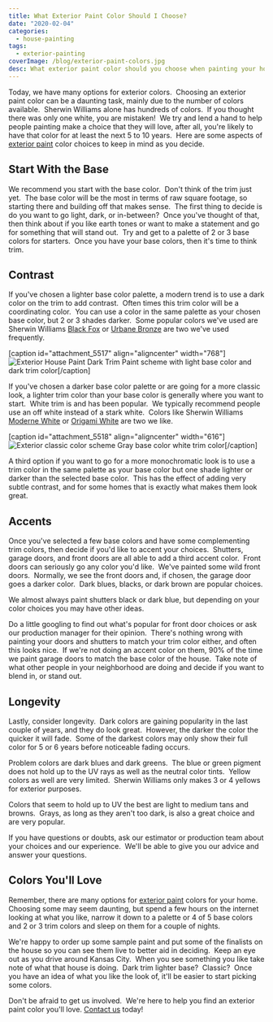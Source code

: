 ```yaml
---
title: What Exterior Paint Color Should I Choose?
date: "2020-02-04"
categories:
  - house-painting
tags:
  - exterior-painting
coverImage: /blog/exterior-paint-colors.jpg
desc: What exterior paint color should you choose when painting your home?
---
```


Today, we have many options for exterior colors.  Choosing an exterior paint color can be a daunting task, mainly due to the number of colors available.  Sherwin Williams alone has hundreds of colors.  If you thought there was only one white, you are mistaken!  We try and lend a hand to help people painting make a choice that they will love, after all, you're likely to have that color for at least the next 5 to 10 years.  Here are some aspects of [exterior paint](https://greatplainspaintingkc.com/exterior-painting-kansas-city/) color choices to keep in mind as you decide.

## Start With the Base

We recommend you start with the base color.  Don't think of the trim just yet.  The base color will be the most in terms of raw square footage, so starting there and building off that makes sense.  The first thing to decide is do you want to go light, dark, or in-between?  Once you've thought of that, then think about if you like earth tones or want to make a statement and go for something that will stand out.  Try and get to a palette of 2 or 3 base colors for starters.  Once you have your base colors, then it's time to think trim.

## Contrast

If you've chosen a lighter base color palette, a modern trend is to use a dark color on the trim to add contrast.  Often times this trim color will be a coordinating color.  You can use a color in the same palette as your chosen base color, but 2 or 3 shades darker.  Some popular colors we've used are Sherwin Williams [Black Fox](https://www.sherwin-williams.com/homeowners/color/find-and-explore-colors/paint-colors-by-family/SW7020-black-fox#/7020/?s=coordinatingColors&p=PS0) or [Urbane Bronze](https://www.sherwin-williams.com/homeowners/color/find-and-explore-colors/paint-colors-by-family/SW7048-urbane-bronze#/7048/?s=coordinatingColors&p=PS0) are two we've used frequently.

\[caption id="attachment_5517" align="aligncenter" width="768"\]![Exterior House Paint Dark Trim](/blog/images/dark-trim.jpg) Paint scheme with light base color and dark trim color\[/caption\]



If you've chosen a darker base color palette or are going for a more classic look, a lighter trim color than your base color is generally where you want to start.  White trim is and has been popular.  We typically recommend people use an off white instead of a stark white.  Colors like Sherwin Williams [Moderne White](https://www.sherwin-williams.com/homeowners/color/find-and-explore-colors/paint-colors-by-family/SW6168-moderne-white#/6168/?s=coordinatingColors&p=PS0) or [Origami White](https://www.sherwin-williams.com/homeowners/color/find-and-explore-colors/paint-colors-by-family/SW7636-origami-white#/7636/?s=coordinatingColors&p=PS0) are two we like.



\[caption id="attachment_5518" align="aligncenter" width="616"\]![Exterior classic color scheme](/blog/images/gray.jpg) Gray base color white trim color\[/caption\]



A third option if you want to go for a more monochromatic look is to use a trim color in the same palette as your base color but one shade lighter or darker than the selected base color.  This has the effect of adding very subtle contrast, and for some homes that is exactly what makes them look great.

## Accents

Once you've selected a few base colors and have some complementing trim colors, then decide if you'd like to accent your choices.  Shutters, garage doors, and front doors are all able to add a third accent color.  Front doors can seriously go any color you'd like.  We've painted some wild front doors.  Normally, we see the front doors and, if chosen, the garage door goes a darker color.  Dark blues, blacks, or dark brown are popular choices.

We almost always paint shutters black or dark blue, but depending on your color choices you may have other ideas.

Do a little googling to find out what's popular for front door choices or ask our production manager for their opinion.  There's nothing wrong with painting your doors and shutters to match your trim color either, and often this looks nice.  If we're not doing an accent color on them, 90% of the time we paint garage doors to match the base color of the house.  Take note of what other people in your neighborhood are doing and decide if you want to blend in, or stand out.

## Longevity

Lastly, consider longevity.  Dark colors are gaining popularity in the last couple of years, and they do look great.  However, the darker the color the quicker it will fade.  Some of the darkest colors may only show their full color for 5 or 6 years before noticeable fading occurs.

Problem colors are dark blues and dark greens.  The blue or green pigment does not hold up to the UV rays as well as the neutral color tints.  Yellow colors as well are very limited.  Sherwin Williams only makes 3 or 4 yellows for exterior purposes.

Colors that seem to hold up to UV the best are light to medium tans and browns.  Grays, as long as they aren't too dark, is also a great choice and are very popular.

If you have questions or doubts, ask our estimator or production team about your choices and our experience.  We'll be able to give you our advice and answer your questions.

## Colors You'll Love

Remember, there are many options for [exterior paint](https://greatplainspaintingkc.com/home-exterior-need-painted-kansas-city/) colors for your home.  Choosing some may seem daunting, but spend a few hours on the internet looking at what you like, narrow it down to a palette or 4 of 5 base colors and 2 or 3 trim colors and sleep on them for a couple of nights.

We're happy to order up some sample paint and put some of the finalists on the house so you can see them live to better aid in deciding.  Keep an eye out as you drive around Kansas City.  When you see something you like take note of what that house is doing.  Dark trim lighter base?  Classic?  Once you have an idea of what you like the look of, it'll be easier to start picking some colors.

Don't be afraid to get us involved.  We're here to help you find an exterior paint color you'll love. [Contact us](https://greatplainspaintingkc.com/contact/) today!
